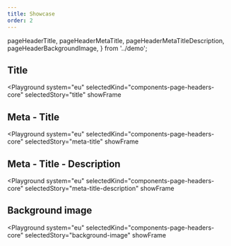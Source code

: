 ```yaml
---
title: Showcase
order: 2
---
```



  pageHeaderTitle,
  pageHeaderMetaTitle,
  pageHeaderMetaTitleDescription,
  pageHeaderBackgroundImage,
} from '../demo';

## Title

<Playground
  system="eu"
  selectedKind="components-page-headers-core"
  selectedStory="title"
  showFrame
>
  <Html markup={pageHeaderTitle} />
</Playground>

## Meta - Title

<Playground
  system="eu"
  selectedKind="components-page-headers-core"
  selectedStory="meta-title"
  showFrame
>
  <Html markup={pageHeaderMetaTitle} />
</Playground>

## Meta - Title - Description

<Playground
  system="eu"
  selectedKind="components-page-headers-core"
  selectedStory="meta-title-description"
  showFrame
>
  <Html markup={pageHeaderMetaTitleDescription} />
</Playground>

## Background image

<Playground
  system="eu"
  selectedKind="components-page-headers-core"
  selectedStory="background-image"
  showFrame
>
  <Html markup={pageHeaderBackgroundImage} />
</Playground>
